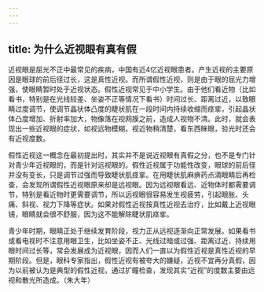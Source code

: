 ```yaml
---
---
---
```

title: 为什么近视眼有真有假
---






近视眼是屈光不正中最常见的疾病，中国有近4亿近视眼患者。产生近视的主要原因是眼球的前后径过长，这是真性近视。而所谓假性近视，则是由于眼的屈光力增强，使眼睛暂时处于近视状态。假性近视常见于中小学生。由于他们看近物（比如看书，特别是在光线较差、坐姿不正等情况下看书）时间过长、距离过近，以致眼睛过度调节，使调节晶状体凸度的睫状肌在一段时间内持续收缩而痉挛，引起晶状体凸度增加、折射率加大，物像落在视网膜之前，造成人视物不清。此时，就会表现出一些近视眼的症状，如视远物模糊，视近物稍清楚，看东西眯眼，验光时还会有近视度数。

假性近视这一概念在最初提出时，其实并不是说近视眼有真假之分，也不是专门针对青少年近视眼的，而是针对远视眼的。假性近视属于功能性改变，眼球的前后径并没有变长，只是调节过强而导致睫状肌痉挛。在用睫状肌麻痹药点滴眼睛后再检查，会发现所谓假性近视眼原来却是远视眼。因为远视眼看远、近物体时都需要调节，特别是看近物时更需要调节，所以远视眼很容易发生视疲劳，引起眼胀、头痛、斜视、视力下降等症状。如果对假性近视按真性近视去治疗，比如戴上近视眼镜，眼睛就会很不舒服，因为这不能解除睫状肌痉挛。

青少年时期，眼睛正处于继续发育阶段，视力正从远视逐渐向正常发展。如果看书或看电视时不注意用眼卫生，比如坐姿不正、光线过暗或过强、距离过近、持续用眼时间过长等，常会发展成为近视眼，因而人们一直以为假性近视是真性近视的早期阶段。但是，眼科专家指出，假性近视有被夸大的嫌疑，近视不宜再分真假，因为以前被认为是典型的假性近视，通过扩瞳检查，发现其实“近视”的度数主要由远视和散光所造成。（朱大年）